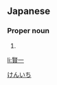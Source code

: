 ==Japanese==
{{ja-kanjitab|けん|いち|yomi=o}}

===Proper noun===
{{ja-pos|proper|けんいち}}

# {{given name|male|lang=ja|sort=けんいち}}

[[Category:Japanese male given names|けんいち]]

[[li:賢一]]